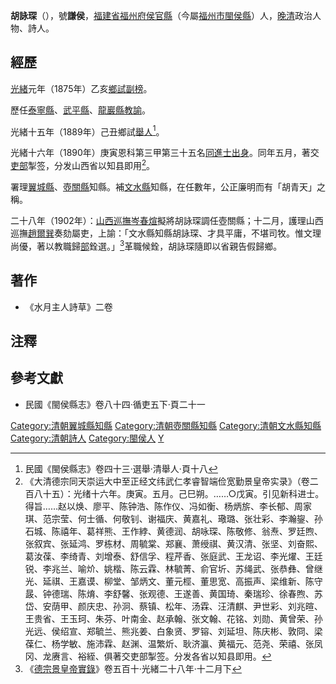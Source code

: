 '''胡詠琛'''（{{bd|？||？||catIdx=H胡}}），號'''謙侯'''，[[福建省|福建省]][[福州府|福州府]][[侯官縣|侯官縣]]（今屬[[福州市|福州市]][[閩侯縣|閩侯縣]]）人，[[晚清|晚清]]政治人物、詩人。

==經歷==
[[光緒|光緒]]元年（1875年）乙亥[[鄉試|鄉試]][[副榜|副榜]]。

歷任[[泰寧縣|泰寧縣]]、[[武平縣|武平縣]]、[[龍巖縣|龍巖縣]][[教諭|教諭]]。

光緒十五年（1889年）己丑鄉試[[舉人|舉人]]<ref>民國《閩侯縣志》卷四十三·選舉·清舉人·頁十八</ref>。

光緒十六年（1890年）庚寅恩科第三甲第三十五名[[同進士出身|同進士出身]]。同年五月，著交[[吏部|吏部]]掣签，分发山西省以知县即用<ref>《大清德宗同天崇运大中至正经文纬武仁孝睿智端俭宽勤景皇帝实录》（卷二百八十五）：光绪十六年。庚寅。五月。己巳朔。……○戊寅。引见新科进士。得旨……赵以焕、廖平、陈钟浩、陈作仪、冯如衡、杨炳旂、李长郁、周家琪、范宗莹、何士循、何敬钊、谢福庆、黄嘉礼、璥璐、张壮彩、李瀚鋆、孙石城、陈禧年、葛祥熊、王作綍、黄德润、胡咏琛、陈敬修、翁焘、罗廷煦、张叙宾、张延鸿、罗栋材、周毓棠、郑襄、萧绶祺、黄汉清、张坚、刘奋熙、葛汝葆、李绮青、刘增泰、舒信孚、程芹香、张庭武、王龙诏、李光燿、王廷锐、李兆兰、喻炌、姚楷、陈云霖、林毓菁、俞官圻、苏绳武、张恭彝、曾继光、延祺、王嘉谟、柳堂、邹炳文、董元桱、董思宽、高振声、梁维新、陈守晸、钟德瑞、陈焴、李舒馨、张观德、王遂善、黄国琦、秦瑞珍、徐春煦、苏岱、安荫甲、颜庆忠、孙泂、蔡镇、松年、汤霖、汪清麒、尹世彩、刘兆暄、王贵省、王玉珂、朱芬、叶南金、赵承翰、张文翰、花铭、刘勋、黄曾荣、孙光远、侯绍宣、郑毓兰、熊兆姜、白象贤、罗镕、刘延坦、陈庆彬、敦冏、梁葆仁、杨学敏、施沛霖、赵渊、温繁炘、耿济瀛、黄福元、范尧、荣禧、张凤冈、龙赓言、裕絰、俱著交吏部掣签。分发各省以知县即用。</ref>。


署理[[翼城縣|翼城縣]]、[[壺關縣|壺關縣]]知縣。補[[文水縣|文水縣]]知縣，在任數年，公正廉明而有「胡青天」之稱。

二十八年（1902年）：[[山西巡撫|山西巡撫]][[岑春煊|岑春煊]]擬將胡詠琛調任壺關縣；十二月，護理山西巡撫[[趙爾巽|趙爾巽]]奏劾屬吏，上諭：「文水縣知縣胡詠琛、才具平庸，不堪司牧。惟文理尚優，著以教職歸[[吏部|部]]銓選。」<ref>《[[德宗景皇帝實錄|德宗景皇帝實錄]]》卷五百十·光緒二十八年·十二月下</ref>革職候銓，胡詠琛隨即以省親告假歸鄉。

==著作==
*《水月主人詩草》二卷
==注釋==
<div class="references-small">
<references></references>
</div>
==參考文獻==
*民國《閩侯縣志》卷八十四·循吏五下·頁二十一

{{光緒十六年庚寅恩科殿試金榜}}
{{DEFAULTSORT:H胡}}
[[Category:清朝翼城縣知縣|Category:清朝翼城縣知縣]]
[[Category:清朝壺關縣知縣|Category:清朝壺關縣知縣]]
[[Category:清朝文水縣知縣|Category:清朝文水縣知縣]]
[[Category:清朝詩人|Category:清朝詩人]]
[[Category:閩侯人|Category:閩侯人]]
[[Category:胡姓|Y]]